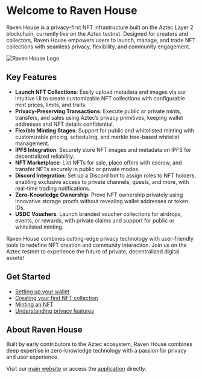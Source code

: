 # Welcome to Raven House

Raven House is a privacy-first NFT infrastructure built on the Aztec Layer 2 blockchain, currently live on the Aztec testnet. Designed for creators and collectors, Raven House empowers users to launch, manage, and trade NFT collections with seamless privacy, flexibility, and community engagement.

![Raven House Logo](/img/logo.svg)

## Key Features

- **Launch NFT Collections**: Easily upload metadata and images via our intuitive UI to create customizable NFT collections with configurable mint prices, limits, and traits. 
- **Privacy-Preserving Transactions**: Execute public or private mints, transfers, and sales using Aztec’s privacy primitives, keeping wallet addresses and NFT details confidential. 
- **Flexible Minting Stages**: Support for public and whitelisted minting with customizable pricing, scheduling, and merkle tree-based whitelist management.
- **IPFS Integration**: Securely store NFT images and metadata on IPFS for decentralized reliability. 
- **NFT Marketplace**: List NFTs for sale, place offers with escrow, and transfer NFTs securely in public or private modes.
- **Discord Integration**: Set up a Discord bot to assign roles to NFT holders, enabling exclusive access to private channels, quests, and more, with real-time trading notifications. 
- **Zero-Knowledge Ownership**: Prove NFT ownership privately using innovative storage proofs without revealing wallet addresses or token IDs. 
- **USDC Vouchers**: Launch branded voucher collections for airdrops, events, or rewards, with private claims and support for public or whitelisted minting.

Raven House combines cutting-edge privacy technology with user-friendly tools to redefine NFT creation and community interaction. Join us on the Aztec testnet to experience the future of private, decentralized digital assets!

## Get Started

- [Setting up your wallet](/guides/get-started)  
- [Creating your first NFT collection](/guides/launch-nft-collection)  
- [Minting an NFT](/guides/nfts)  
- [Understanding privacy features](/guides/privacy)  

## About Raven House

Built by early contributors to the Aztec ecosystem, Raven House combines deep expertise in zero-knowledge technology with a passion for privacy and user experience.

Visit our [main website](https://ravenhouse.xyz/) or access the [application](https://app.ravenhouse.xyz/) directly.